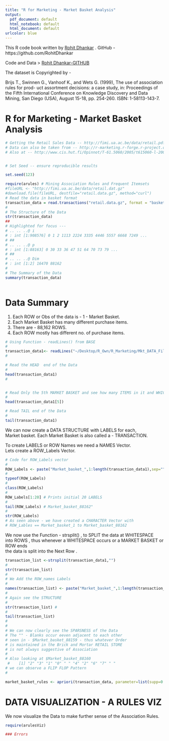 ```yaml
---
title: "R for Marketing - Market Basket Analysis"
output:
  pdf_document: default
  html_notebook: default
  html_document: default
urlcolor: blue
---
```



This R code book written by [Rohit Dhankar](https://github.com/RohitDhankar) . GitHub - https://github.com/RohitDhankar 

Code and Data > [Rohit Dhankar-GITHUB](https://github.com/RohitDhankar)

The dataset is Copyrighted by - 

Brijs T., Swinnen G., Vanhoof K., and Wets G. (1999), The use of association rules for prod-
uct assortment decisions: a case study, in: Proceedings of the Fifth International Conference on
Knowledge Discovery and Data Mining, San Diego (USA), August 15-18, pp.  254-260.  ISBN:
1-58113-143-7.

# R for Marketing - Market Basket Analysis

```r
# Getting the Retail Sales Data -- http://fimi.ua.ac.be/data/retail.pdf
# Data can also be taken from -- http://r-marketing.r-forge.r-project.org
# Also at -- http://www.cis.hut.fi/Opinnot/T-61.5060/2005/t615060-l-2005-09-29-b.pdf


# Set Seed -- ensure reproducible results 

set.seed(123)

require(arules) # Mining Association Rules and Frequent Itemsets
#fileURL <- "http://fimi.ua.ac.be/data/retail.dat.gz"
#download.file(fileURL, destfile="retail.data.gz", method="curl")
# Read the data in basket format
transaction_data = read.transactions("retail.data.gz", format = "basket", sep=" ");
#
# The Structure of the Data
str(transaction_data)
##
# Highlighted for focus --- 
# .. .. ..@ i
# : int [1:908576] 0 1 2 1113 2224 3335 4446 5557 6668 7249 ...
# ##
# .. .. ..@ p
# : int [1:88163] 0 30 33 36 47 51 64 70 73 79 ...
# ##
# .. .. ..@ Dim
# : int [1:2] 16470 88162
#
# The Summary of the Data 
summary(transaction_data)
 
```
# Data Summary 

1. Each ROW or Obs of the data is - 1 - Market Basket.  
2. Each Market Basket has many different purchase items.  
3. There are - 88,162 ROWS.  
4. Each ROW mostly has different no. of purchase items.  



```r
# Using Function - readLines() from BASE 
#
transaction_data1<- readLines("~/Desktop/R_Own/R_Marketing/Mkt_DATA_Files/retail.dat")
#


```



```r
# Read the HEAD  end of the Data 
#
head(transaction_data1)
#



```


```r
# Read Only the 5th MARKET BASKET and see how many ITEMS in it and WHICH ALL Items ? 
#
head(transaction_data1[5])


```


```r
# Read TAIL end of the Data 
#
tail(transaction_data1)


```
We can now create a DATA STRUCTURE with LABELS for each,     
Market basket. Each Market Basket is also called a - TRANSACTION.   

To create LABELS or ROW Names we need a NAMES Vector.  
Lets create a ROW_Labels Vector.  


```r
# Code for ROW_Labels vector 
#
ROW_Labels <- paste("Market_basket_",1:length(transaction_data1),sep="")
#
typeof(ROW_Labels)
#
class(ROW_Labels)
#
ROW_Labels[1:20] # Prints initial 20 LABELS 
#
tail(ROW_Labels) # Market_basket_88162"
#
str(ROW_Labels)
# As seen above - we have created a CHARACTER Vector with 
# ROW_Lables == Market_basket_1 to Market_basket_88162


```

We now use the Function - strsplit() , to SPLIT the data at WHITESPACE    
into ROWS , thus whenever a WHITESPACE occurs or a MARKET BASKET or ROW ends  
the data is split into the Next Row .  


```r

transaction_list <-strsplit(transaction_data1,"")
#
str(transaction_list)
# 
# We Add the ROW_names Labels 
#
names(transaction_list) <- paste("Market_basket_",1:length(transaction_data1),sep="")
#
# Again see the STRUCTURE
#
str(transaction_list) # 
#
tail(transaction_list)
#
#
# We can now clearly see the SPARSNESS of the Data 
# The "" - Blanks occur eeven adjacent to each other 
# seen in - $Market_basket_88159 - thus whatever Order 
# is maintained in the Brick and Mortar RETAIL STORE 
# is not always suggestive of Association 
# 
# Also looking at $Market_basket_88160
 #    [1] "2" "3" "1" "0" " " "4" "2" "6" "7" " "
# we can observe a FLIP FLOP Pattern 
#


```



```r

market_basket_rules <- apriori(transaction_data, parameter=list(supp=0.001, conf=0.4))


```

# DATA VISUALIZATION - A RULES VIZ 

We now visualize the Data to make further sense of the Association Rules.  


```r
require(arulesViz)

### Errors 




```




```r


```




```r


```




```r


```




```r


```




```r


```




```r


```




```r


```




```r


```
